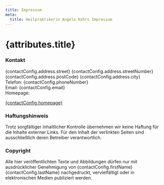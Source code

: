 ```yaml
---
title: Impressum
meta:
  title: Heilpraktikerin Angela Kohrs Impressum
---
```



<PageLayout mdx={true}>

# {attributes.title}

### Kontakt

{contactConfig.address.street} {contactConfig.address.streetNumber} <br/>
{contactConfig.address.postCode} {contactConfig.address.city} <br/> Telefon:
{contactConfig.phoneNumber} <br/> Email: {contactConfig.email} <br/> Homepage:

<a href={contactConfig.homepage}>{contactConfig.homepage}</a> <br />

### Haftungshinweis

Trotz sorgfältiger inhaltlicher Kontrolle übernehmen wir keine Haftung für die
Inhalte externer Links. Für den Inhalt der verlinkten Seiten sind ausschließlich
deren Betreiber verantwortlich.

### Copyright

Alle hier veröffentlichten Texte und Abbildungen dürfen nur mit ausdrücklicher
Genehmigung von {contactConfig.firstName} {contactConfig.lastName} nachgedruckt,
vervielfältigt oder in elektronischen Medien publiziert werden.

</PageLayout>
